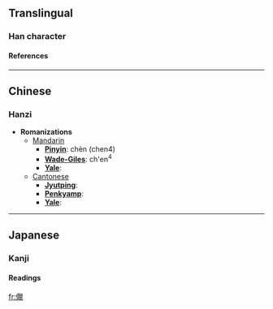==Translingual==
===Han character===
{{Han char|rad=人|as=15|sn=17|four=|canj=人手月山 (OQBU)}}
====References====
{{Han ref|kx=0121.061|dkj=01267|hdz=10232.130|uh=512C|ud=20780}}
----

==Chinese==
===Hanzi===


* '''Romanizations'''
** [[Mandarin]]
*** '''[[Pinyin]]''': chèn (chen4)
*** '''[[Wade-Giles]]''': ch'en<sup>4</sup>
*** '''[[Yale]]''': 
**[[Cantonese]]
***'''[[Jyutping]]''':
***'''[[Penkyamp]]''': 
***'''[[Yale]]''': 


----
==Japanese==
===Kanji===
{{ja-kanji|grade=|rs=人15}}
====Readings====
{{ja-readings|on=[[しん]] (shin)|kun=}}




[[fr:儬]]